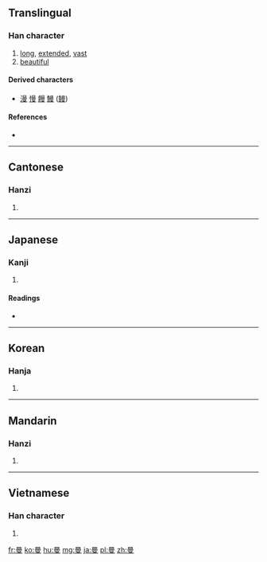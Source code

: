 ==Translingual==

===Han character===
{{Han char|rn=73|rad=曰|as=07|sn=11|four=6040<sub>7</sub>|canj=日田中水 (AWLE)|ids=⿱⿱[[日]][[目|⺫]][[又]]}}

# [[long]], [[extended]], [[vast]]
# [[beautiful]]

====Derived characters====
* [[漫]] [[慢]] [[饅]] [[鰻]] ([[鳗]])

====References====
* {{Han ref|kx=0503.020|dkj=14298|dj=0876.040|hdz=10399.150|uh=66FC|ud=26364|bh=B0D2|bd=45266}}

----

==Cantonese==

===Hanzi===
{{yue-hanzi|jyut=maan6|y=maan6}}

# {{defn|lang=yue|sort=曰07}}

----

==Japanese==

===Kanji===
{{ja-kanji|grade=|rs=曰07}}

# {{defn|lang=ja|sort=曰07}}

====Readings====
* {{ja-readings|on=[[ばん]] (ban), [[まん]] (man)|kun=[[ひく]] (hiku), [[ながい]] (nagai), [[ひろい]] (hiroi)}}

----

==Korean==

===Hanja===
{{ko-hanja|hangeul=만|eumhun=|rv=man|mr=man|y=man}}

# {{defn|lang=ko|sort=曰07}}

----

==Mandarin==

===Hanzi===
{{cmn-hanzi|pin=[[màn]] ([[man4]])|wg=man<sup>4</sup>}}

# {{defn|lang=cmn|sort=曰07}}

----

==Vietnamese==

===Han character===
{{vi-hantu|[[mạn]], [[man]]|rs=曰07}}

# {{defn|lang=vi|sort=曰07}}

[[fr:曼]]
[[ko:曼]]
[[hu:曼]]
[[mg:曼]]
[[ja:曼]]
[[pl:曼]]
[[zh:曼]]
